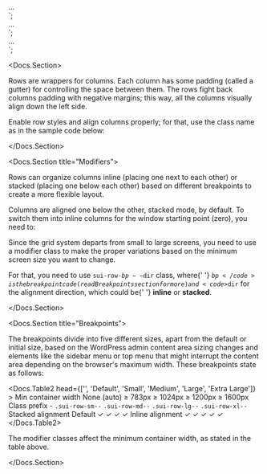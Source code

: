 

<div class="sui-row"> ... </div>
`;

<!--
Min container width:
None (Auto)
-->
<div class="sui-row sui-row--inline"> ... </div>
`;

<!--
@param {String} $bp - Sets the minimum screen size code.
@param {String} $dir - Sets the columns direction.
-->
<div class="sui-row sui-row-$bp--$dir"> ... </div>
`;

<span></span>

<Docs.Section>
	<p>
		Rows are wrappers for columns. Each column has some padding (called a
		gutter) for controlling the space between them. The rows fight back
		columns padding with negative margins; this way, all the columns
		visually align down the left side.
	</p>
	<p>
		Enable row styles and align columns properly; for that, use the class
		name as in the sample code below:
	</p>
	<Source dark language="html" code={codeRow} />
</Docs.Section>

<Docs.Section title="Modifiers">
	<p>
		Rows can organize columns inline (placing one next to each other) or
		stacked (placing one below each other) based on different breakpoints to
		create a more flexible layout.
	</p>
	<p>
		Columns are aligned one below the other, stacked mode, by default. To
		switch them into inline columns for the window starting point (zero),
		you need to:
	</p>
	<Source dark language="html" code={codeRowInline} />
	<p>
		Since the grid system departs from small to large screens, you need to
		use a modifier class to make the proper variations based on the minimum
		screen size you want to change.
	</p>
	<p>
		For that, you need to use <code>sui-row-$bp--$dir</code> class, where{' '}
		<code>$bp</code> is the breakpoint code (read Breakpoints section for
		more) and <code>$dir</code> for the alignment direction, which could be{' '}
		<strong>inline</strong> or <strong>stacked</strong>.
	</p>
	<Source dark language="html" code={codeBreakpoints} />
</Docs.Section>

<Docs.Section title="Breakpoints">
	<p>
		The breakpoints divide into five different sizes, apart from the default
		or initial size, based on the WordPress admin content area sizing
		changes and elements like the sidebar menu or top menu that might
		interrupt the content area depending on the browser's maximum width.
		These breakpoints state as follows:
	</p>
	<Docs.Table2
		head={['', 'Default', 'Small', 'Medium', 'Large', 'Extra Large']}
	>
		<tr>
			<th scope="row">Min container width</th>
			<td>None (auto)</td>
			<td>≥ 783px</td>
			<td>≥ 1024px</td>
			<td>≥ 1200px</td>
			<td>≥ 1600px</td>
		</tr>
		<tr>
			<th scope="row">Class prefix</th>
			<td>-</td>
			<td>
				<code>.sui-row-sm--</code>
			</td>
			<td>
				<code>.sui-row-md--</code>
			</td>
			<td>
				<code>.sui-row-lg--</code>
			</td>
			<td>
				<code>.sui-row-xl--</code>
			</td>
		</tr>
		<tr>
			<th scope="row">Stacked alignment</th>
			<td>Default</td>
			<td>✓</td>
			<td>✓</td>
			<td>✓</td>
			<td>✓</td>
		</tr>
		<tr>
			<th scope="row">Inline alignment</th>
			<td>✓</td>
			<td>✓</td>
			<td>✓</td>
			<td>✓</td>
			<td>✓</td>
		</tr>
	</Docs.Table2>
	<p>
		The modifier classes affect the minimum container width, as stated in
		the table above.
	</p>
</Docs.Section>
